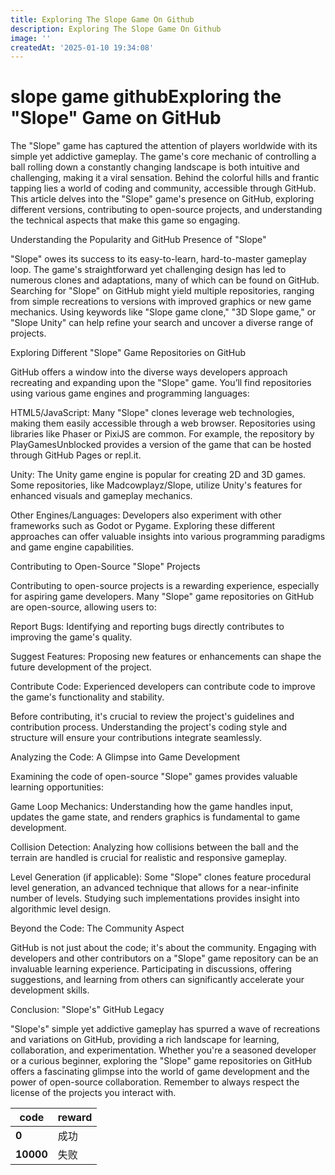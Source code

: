 ```yaml
---
title: Exploring The Slope Game On Github
description: Exploring The Slope Game On Github
image: ''
createdAt: '2025-01-10 19:34:08'
---
```

# slope game githubExploring the "Slope" Game on GitHub

The "Slope" game has captured the attention of players worldwide with its simple yet addictive gameplay. The game's core mechanic of controlling a ball rolling down a constantly changing landscape is both intuitive and challenging, making it a viral sensation. Behind the colorful hills and frantic tapping lies a world of coding and community, accessible through GitHub. This article delves into the "Slope" game's presence on GitHub, exploring different versions, contributing to open-source projects, and understanding the technical aspects that make this game so engaging.

Understanding the Popularity and GitHub Presence of "Slope"

"Slope" owes its success to its easy-to-learn, hard-to-master gameplay loop. The game's straightforward yet challenging design has led to numerous clones and adaptations, many of which can be found on GitHub. Searching for "Slope" on GitHub might yield multiple repositories, ranging from simple recreations to versions with improved graphics or new game mechanics. Using keywords like "Slope game clone," "3D Slope game," or "Slope Unity" can help refine your search and uncover a diverse range of projects.

Exploring Different "Slope" Game Repositories on GitHub

GitHub offers a window into the diverse ways developers approach recreating and expanding upon the "Slope" game. You’ll find repositories using various game engines and programming languages:

HTML5/JavaScript: Many "Slope" clones leverage web technologies, making them easily accessible through a web browser. Repositories using libraries like Phaser or PixiJS are common. For example, the repository by PlayGamesUnblocked provides a version of the game that can be hosted through GitHub Pages or repl.it.

Unity: The Unity game engine is popular for creating 2D and 3D games. Some repositories, like Madcowplayz/Slope, utilize Unity's features for enhanced visuals and gameplay mechanics.

Other Engines/Languages: Developers also experiment with other frameworks such as Godot or Pygame. Exploring these different approaches can offer valuable insights into various programming paradigms and game engine capabilities.

Contributing to Open-Source "Slope" Projects

Contributing to open-source projects is a rewarding experience, especially for aspiring game developers. Many "Slope" game repositories on GitHub are open-source, allowing users to:

Report Bugs: Identifying and reporting bugs directly contributes to improving the game's quality.

Suggest Features: Proposing new features or enhancements can shape the future development of the project.

Contribute Code: Experienced developers can contribute code to improve the game's functionality and stability.

Before contributing, it's crucial to review the project's guidelines and contribution process. Understanding the project's coding style and structure will ensure your contributions integrate seamlessly.

Analyzing the Code: A Glimpse into Game Development

Examining the code of open-source "Slope" games provides valuable learning opportunities:

Game Loop Mechanics: Understanding how the game handles input, updates the game state, and renders graphics is fundamental to game development.

Collision Detection: Analyzing how collisions between the ball and the terrain are handled is crucial for realistic and responsive gameplay.

Level Generation (if applicable): Some "Slope" clones feature procedural level generation, an advanced technique that allows for a near-infinite number of levels. Studying such implementations provides insight into algorithmic level design.

Beyond the Code: The Community Aspect

GitHub is not just about the code; it's about the community. Engaging with developers and other contributors on a "Slope" game repository can be an invaluable learning experience. Participating in discussions, offering suggestions, and learning from others can significantly accelerate your development skills.

Conclusion: "Slope's" GitHub Legacy

"Slope's" simple yet addictive gameplay has spurred a wave of recreations and variations on GitHub, providing a rich landscape for learning, collaboration, and experimentation. Whether you're a seasoned developer or a curious beginner, exploring the "Slope" game repositories on GitHub offers a fascinating glimpse into the world of game development and the power of open-source collaboration. Remember to always respect the license of the projects you interact with.

| code | reward|
| ---- | ------ |
|**0**| 成功 |
|**10000**| 失败 |